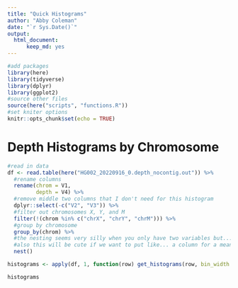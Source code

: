 ```yaml
---
title: "Quick Histograms"
author: "Abby Coleman"
date: "`r Sys.Date()`"
output: 
  html_document:
      keep_md: yes
---
```


```r
#add packages
library(here)
library(tidyverse)
library(dplyr)
library(ggplot2)
#source other files
source(here("scripts", "functions.R"))
#set kniter options
knitr::opts_chunk$set(echo = TRUE)
```

# Depth Histograms by Chromosome

```r

#read in data
df <- read.table(here("HG002_20220916_0.depth_nocontig.out")) %>%
  #rename columns
  rename(chrom = V1,
         depth = V4) %>%
  #remove middle two columns that I don't need for this histogram
  dplyr::select(-c("V2", "V3")) %>%
  #filter out chromosomes X, Y, and M
  filter(!(chrom %in% c("chrX", "chrY", "chrM"))) %>%
  #group by chromosome
  group_by(chrom) %>%
  #the nesting seems very silly when you only have two variables but.... it's just how i like to do it ok
  #also this will be cute if we want to put like... a column for a mean or a model or something in the future
  nest()

histograms <- apply(df, 1, function(row) get_histograms(row, bin_width = 2, binwidth_caption = TRUE, graph_caption = "Depths 0-50."))

histograms

```


